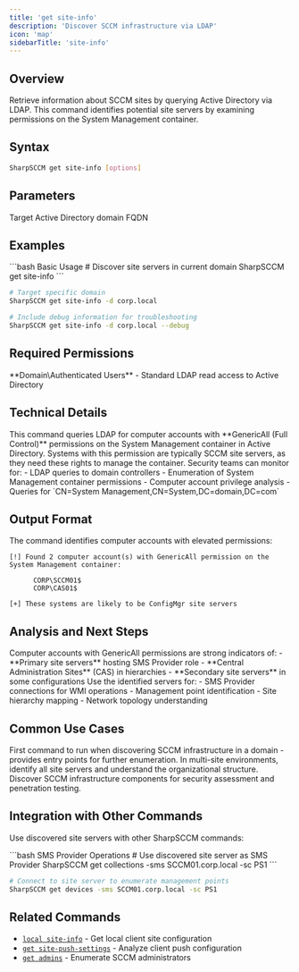 ```yaml
---
title: 'get site-info'
description: 'Discover SCCM infrastructure via LDAP'
icon: 'map'
sidebarTitle: 'site-info'
---
```


## Overview

Retrieve information about SCCM sites by querying Active Directory via LDAP. This command identifies potential site servers by examining permissions on the System Management container.

## Syntax

```bash
SharpSCCM get site-info [options]
```

## Parameters

<ParamField path="domain" type="string">
  Target Active Directory domain FQDN
</ParamField>

## Examples

<CodeGroup>
```bash Basic Usage
# Discover site servers in current domain
SharpSCCM get site-info
```

```bash Specify Domain
# Target specific domain
SharpSCCM get site-info -d corp.local
```

```bash Debug Mode
# Include debug information for troubleshooting
SharpSCCM get site-info -d corp.local --debug
```
</CodeGroup>

## Required Permissions

<Info>
  **Domain\Authenticated Users** - Standard LDAP read access to Active Directory
</Info>

## Technical Details

<Accordion title="Detection Method">
  This command queries LDAP for computer accounts with **GenericAll (Full Control)** permissions on the System Management container in Active Directory. Systems with this permission are typically SCCM site servers, as they need these rights to manage the container.
</Accordion>

<Accordion title="Detection Points">
  Security teams can monitor for:
  - LDAP queries to domain controllers
  - Enumeration of System Management container permissions
  - Computer account privilege analysis
  - Queries for `CN=System Management,CN=System,DC=domain,DC=com`
</Accordion>

## Output Format

The command identifies computer accounts with elevated permissions:

```text
[!] Found 2 computer account(s) with GenericAll permission on the System Management container:

      CORP\SCCM01$
      CORP\CAS01$

[+] These systems are likely to be ConfigMgr site servers
```

## Analysis and Next Steps

<Accordion title="Site Server Identification">
  Computer accounts with GenericAll permissions are strong indicators of:
  - **Primary site servers** hosting SMS Provider role
  - **Central Administration Sites** (CAS) in hierarchies
  - **Secondary site servers** in some configurations
</Accordion>

<Accordion title="Infrastructure Mapping">
  Use the identified servers for:
  - SMS Provider connections for WMI operations
  - Management point identification
  - Site hierarchy mapping
  - Network topology understanding
</Accordion>

## Common Use Cases

<Accordion title="Initial Reconnaissance">
  First command to run when discovering SCCM infrastructure in a domain - provides entry points for further enumeration.
</Accordion>

<Accordion title="Site Hierarchy Discovery">
  In multi-site environments, identify all site servers and understand the organizational structure.
</Accordion>

<Accordion title="Attack Surface Analysis">
  Discover SCCM infrastructure components for security assessment and penetration testing.
</Accordion>

## Integration with Other Commands

Use discovered site servers with other SharpSCCM commands:

<CodeGroup>
```bash SMS Provider Operations
# Use discovered site server as SMS Provider
SharpSCCM get collections -sms SCCM01.corp.local -sc PS1
```

```bash Management Point Discovery
# Connect to site server to enumerate management points
SharpSCCM get devices -sms SCCM01.corp.local -sc PS1
```
</CodeGroup>

## Related Commands

- [`local site-info`](/commands/local/site-info) - Get local client site configuration
- [`get site-push-settings`](/commands/get/site-push-settings) - Analyze client push configuration
- [`get admins`](/commands/get/admins) - Enumerate SCCM administrators